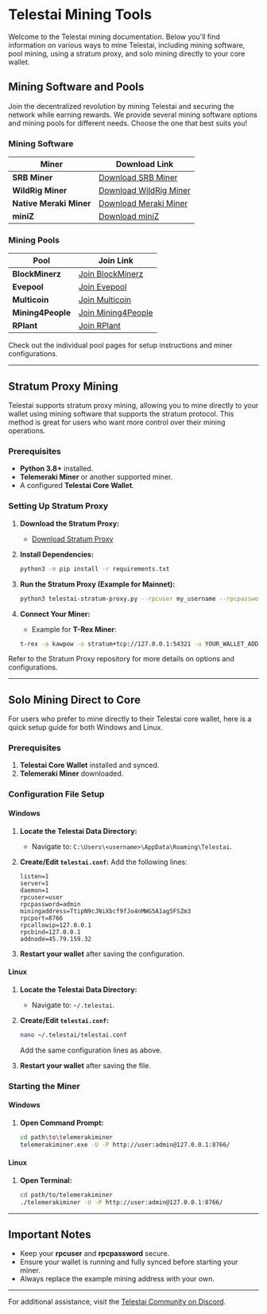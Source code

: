 # Telestai Mining Tools

Welcome to the Telestai mining documentation. Below you'll find information on various ways to mine Telestai, including mining software, pool mining, using a stratum proxy, and solo mining directly to your core wallet.

## Mining Software and Pools

Join the decentralized revolution by mining Telestai and securing the network while earning rewards. We provide several mining software options and mining pools for different needs. Choose the one that best suits you!

### Mining Software

| Miner           | Download Link                                                                         |
|-----------------|---------------------------------------------------------------------------------------|
| **SRB Miner**   | [Download SRB Miner](https://github.com/doktor83/SRBMiner-Multi/releases)              |
| **WildRig Miner**| [Download WildRig Miner](https://github.com/andru-kun/wildrig-multi/releases)         |
| **Native Meraki Miner** | [Download Meraki Miner](https://github.com/Telestai-Project/tele-meraki-miner/releases) |
| **miniZ** | [Download miniZ](https://github.com/miniZ-miner/miniZ/releases) |

### Mining Pools

| Pool            | Join Link                                                                              |
|-----------------|----------------------------------------------------------------------------------------|
| **BlockMinerz**  | [Join BlockMinerz](https://blockminerz.com/en/pools/Telestai)                                 |
| **Evepool**     | [Join Evepool](https://mine.evepool.pw/#telestai)                                       |
| **Multicoin**   | [Join Multicoin](https://multicoin.co/pool/telestai_pps)                               |
| **Mining4People**| [Join Mining4People](https://mining4people.com/pool/telestai-pplnsbf70)                |
| **RPlant**      | [Join RPlant](https://rplant.xyz/)                                                     |

Check out the individual pool pages for setup instructions and miner configurations.

---

## Stratum Proxy Mining

Telestai supports stratum proxy mining, allowing you to mine directly to your wallet using mining software that supports the stratum protocol. This method is great for users who want more control over their mining operations.

### Prerequisites

- **Python 3.8+** installed.
- **Telemeraki Miner** or another supported miner.
- A configured **Telestai Core Wallet**.

### Setting Up Stratum Proxy

1. **Download the Stratum Proxy:**
   - [Download Stratum Proxy](https://github.com/cdonnachie/telestai-stratum-proxy)

2. **Install Dependencies:**
   ```bash
   python3 -m pip install -r requirements.txt
   ```

3. **Run the Stratum Proxy (Example for Mainnet):**
   ```bash
   python3 telestai-stratum-proxy.py --rpcuser my_username --rpcpassword my_password --rpcip 127.0.0.1 --rpcport 8766 -j
   ```

4. **Connect Your Miner:**
   - Example for **T-Rex Miner**:
   ```bash
   t-rex -a kawpow -o stratum+tcp://127.0.0.1:54321 -u YOUR_WALLET_ADDRESS -p x
   ```

Refer to the Stratum Proxy repository for more details on options and configurations.

---

## Solo Mining Direct to Core

For users who prefer to mine directly to their Telestai core wallet, here is a quick setup guide for both Windows and Linux.

### Prerequisites

1. **Telestai Core Wallet** installed and synced.
2. **Telemeraki Miner** downloaded.

### Configuration File Setup

#### Windows

1. **Locate the Telestai Data Directory:**
   - Navigate to: `C:\Users\<username>\AppData\Roaming\Telestai`.

2. **Create/Edit `telestai.conf`:**
   Add the following lines:
   ```plaintext
   listen=1
   server=1
   daemon=1
   rpcuser=user
   rpcpassword=admin
   miningaddress=TtipN9cJNiXbcf9fJo4nMWG5A1ag5FSZm3
   rpcport=8766
   rpcallowip=127.0.0.1
   rpcbind=127.0.0.1
   addnode=45.79.159.32
   ```

3. **Restart your wallet** after saving the configuration.

#### Linux

1. **Locate the Telestai Data Directory:**
   - Navigate to: `~/.telestai`.

2. **Create/Edit `telestai.conf`:**
   ```bash
   nano ~/.telestai/telestai.conf
   ```

   Add the same configuration lines as above.

3. **Restart your wallet** after saving the file.

### Starting the Miner

#### Windows
1. **Open Command Prompt:**
   ```bash
   cd path\to\telemerakiminer
   telemerakiminer.exe -U -P http://user:admin@127.0.0.1:8766/
   ```

#### Linux
1. **Open Terminal:**
   ```bash
   cd path/to/telemerakiminer
   ./telemerakiminer -U -P http://user:admin@127.0.0.1:8766/
   ```

---

## Important Notes

- Keep your **rpcuser** and **rpcpassword** secure.
- Ensure your wallet is running and fully synced before starting your miner.
- Always replace the example mining address with your own.

---

For additional assistance, visit the [Telestai Community on Discord](https://discord.gg/HYQhTKseyZ).
```